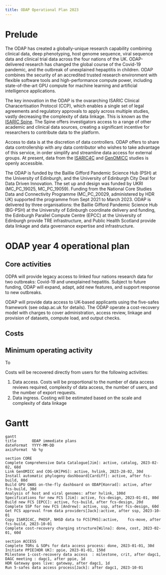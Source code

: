 ```yaml
---
title: ODAP Operational Plan 2023
---
```



# Prelude

The ODAP has created a globally-unique research capability combining clinical data, deep phenotyping, host genome sequence, viral sequence data and clinical trial data across the four nations of the UK. ODAP-delivered research has changed the global course of the Covid-19 pandemic, and the outbreak of unexplained hepaptitis in children. ODAP combines the security of an accredited trusted research environment with flexible software tools and high-performance compute power, including state-of-the-art GPU compute for machine learning and artificial intelligence applications.

The key innovation in the ODAP is the ovararching ISARIC Clinical Characertisation Protocol (CCP), which enables a single set of legal agreements and regulatory approvals to apply across multiple studies, vastly decreasing the complexity of data linkage. This is known as the [ISARIC Spine](https://odap.ac.uk/manual/auto-generated/odap_manual#the-isaric-spine). The Spine offers investigators access to a range of other academic and clinical data sources, creating a significant incentive for researchers to contribute data to the platform.

Access to data is at the discretion of data controllers. ODAP offers to share data controllership with any data contributor who wishes to take advantage of this service, in order simplify and streamline data access for external groups. At present, data from the [ISARIC4C](https://isaric4c.net) and [GenOMICC](https://genomicc.org) studies is openly accessible.

The ODAP is funded by the Baillie Gifford Pandemic Science Hub (PSH) at the University of Edinburgh, and the University of Edinburgh City Deal for Data Driven Innovation. The set up and design was funded by UKRI (MC_PC_19025, MC_PC_19059). Funding from the National Core Studies Data and Connectivity Programme (MC_PC_20029, administered by HDR UK) supported the programme from Sept 2021 to March 2023. ODAP is delivered by three organisations: the Baillie Gifford Pandemic Science Hub (BG-PSH) at the University of Edinburgh coordinate delivery and funding, the Edinburgh Parallel Compute Centre (EPCC) at the University of Edinburgh provide TRE infrastructure, and Public Health Scotland provide data linkage and data governance expertise and infrastructure. 

# ODAP year 4 operational plan

## Core activities

ODPA will provide legacy access to linked four nations research data for two outbreaks: Covid-19 and unexplained hepatitis. Subject to future funding, ODAP will expand, adapt, add new features, and support response to new outbreaks. 

ODAP will provide data access to UK-based applicants using the five-safes framework (see odap.ac.uk for details). The ODAP operate a cost-recovery model with charges to cover administration, access review, linkage and provision of datasets, compute load, and output checks.


## Costs

## Minimum operating activity

To 



Costs will be recovered directly from users for the following activities:


1. Data access. Costs will be proportional to the number of data access reviews required, complexity of data access, the number of users, and the number of export requests.
2. Data ingress. Costing will be estimated based on the scale and complexity of data linkage


# Gantt

```mermaid
gantt
title       ODAP immediate plans
dateFormat  YYYY-MM-DD
axisFormat  %b %y

section CORE
Complete Comprehensive Data Catalogue[Jim]: active, catalog, 2023-02-02, 68d
Link GenOMICC and COG-UK[PHS]: active, hvlink, 2023-28-02, 30d
Install automatic phylogeny dashboard[Cardiff]: active, after fcs-build, 80d
Build GPU GWAS on-the-fly dashboard on ODAP[Konrad]: active, after fcs-build, 30d
Analysis of host and viral genomes: after hvlink, 100d
Specifications for new FCS [Jim]: active, fcs-design, 2023-01-01, 80d
Build new FCS [EPCC]: active, fcs-build, after fcs-design, 20d
Complete SSP for new FCS [Andrew]: active, ssp, after fcs-design, 60d
Get FCS approval from data providers[Jack]:active, after ssp, 2023-10-01
Copy ISARIC4C, PHOSP, NHSD data to FCS[PHS]:active,    fcs-move, after fcs-build, 2023-10-01
Complete cost-recovery charging structure[Wilna]: done, cost, 2023-02-01, 60d

section ACCESS
Complete TORs & SOPs for data access process: done, 2023-01-01, 30d
Initiate PPIE[HDR UK]: ppie, 2023-01-01, 150d
Milestone 1-cost-recovery data access  : milestone, crit, after dagc1, 
DAGC meeting : dagc1, after ppie, 1d
HDR Gateway goes live: gateway, after dagc1, 1d
Run 5-safes data access process[Jack]: after dagc1, 2023-10-01
```